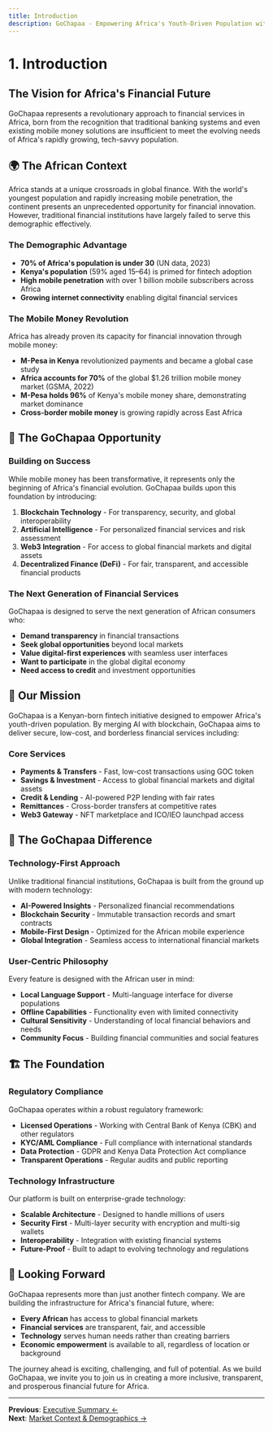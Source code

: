 ```yaml
---
title: Introduction
description: GoChapaa - Empowering Africa's Youth-Driven Population with AI and Blockchain
---
```


# 1. Introduction

## The Vision for Africa's Financial Future

GoChapaa represents a revolutionary approach to financial services in Africa, born from the recognition that traditional banking systems and even existing mobile money solutions are insufficient to meet the evolving needs of Africa's rapidly growing, tech-savvy population.

## 🌍 The African Context

Africa stands at a unique crossroads in global finance. With the world's youngest population and rapidly increasing mobile penetration, the continent presents an unprecedented opportunity for financial innovation. However, traditional financial institutions have largely failed to serve this demographic effectively.

### The Demographic Advantage

- **70% of Africa's population is under 30** (UN data, 2023)
- **Kenya's population** (59% aged 15–64) is primed for fintech adoption
- **High mobile penetration** with over 1 billion mobile subscribers across Africa
- **Growing internet connectivity** enabling digital financial services

### The Mobile Money Revolution

Africa has already proven its capacity for financial innovation through mobile money:

- **M-Pesa in Kenya** revolutionized payments and became a global case study
- **Africa accounts for 70%** of the global $1.26 trillion mobile money market (GSMA, 2022)
- **M-Pesa holds 96%** of Kenya's mobile money share, demonstrating market dominance
- **Cross-border mobile money** is growing rapidly across East Africa

## 🚀 The GoChapaa Opportunity

### Building on Success

While mobile money has been transformative, it represents only the beginning of Africa's financial evolution. GoChapaa builds upon this foundation by introducing:

1. **Blockchain Technology** - For transparency, security, and global interoperability
2. **Artificial Intelligence** - For personalized financial services and risk assessment
3. **Web3 Integration** - For access to global financial markets and digital assets
4. **Decentralized Finance (DeFi)** - For fair, transparent, and accessible financial products

### The Next Generation of Financial Services

GoChapaa is designed to serve the next generation of African consumers who:

- **Demand transparency** in financial transactions
- **Seek global opportunities** beyond local markets
- **Value digital-first experiences** with seamless user interfaces
- **Want to participate** in the global digital economy
- **Need access to credit** and investment opportunities

## 🎯 Our Mission

GoChapaa is a Kenyan-born fintech initiative designed to empower Africa's youth-driven population. By merging AI with blockchain, GoChapaa aims to deliver secure, low-cost, and borderless financial services including:

### Core Services
- **Payments & Transfers** - Fast, low-cost transactions using GOC token
- **Savings & Investment** - Access to global financial markets and digital assets
- **Credit & Lending** - AI-powered P2P lending with fair rates
- **Remittances** - Cross-border transfers at competitive rates
- **Web3 Gateway** - NFT marketplace and ICO/IEO launchpad access

## 🌟 The GoChapaa Difference

### Technology-First Approach
Unlike traditional financial institutions, GoChapaa is built from the ground up with modern technology:

- **AI-Powered Insights** - Personalized financial recommendations
- **Blockchain Security** - Immutable transaction records and smart contracts
- **Mobile-First Design** - Optimized for the African mobile experience
- **Global Integration** - Seamless access to international financial markets

### User-Centric Philosophy
Every feature is designed with the African user in mind:

- **Local Language Support** - Multi-language interface for diverse populations
- **Offline Capabilities** - Functionality even with limited connectivity
- **Cultural Sensitivity** - Understanding of local financial behaviors and needs
- **Community Focus** - Building financial communities and social features

## 🏗️ The Foundation

### Regulatory Compliance
GoChapaa operates within a robust regulatory framework:

- **Licensed Operations** - Working with Central Bank of Kenya (CBK) and other regulators
- **KYC/AML Compliance** - Full compliance with international standards
- **Data Protection** - GDPR and Kenya Data Protection Act compliance
- **Transparent Operations** - Regular audits and public reporting

### Technology Infrastructure
Our platform is built on enterprise-grade technology:

- **Scalable Architecture** - Designed to handle millions of users
- **Security First** - Multi-layer security with encryption and multi-sig wallets
- **Interoperability** - Integration with existing financial systems
- **Future-Proof** - Built to adapt to evolving technology and regulations

## 🎯 Looking Forward

GoChapaa represents more than just another fintech company. We are building the infrastructure for Africa's financial future, where:

- **Every African** has access to global financial markets
- **Financial services** are transparent, fair, and accessible
- **Technology** serves human needs rather than creating barriers
- **Economic empowerment** is available to all, regardless of location or background

The journey ahead is exciting, challenging, and full of potential. As we build GoChapaa, we invite you to join us in creating a more inclusive, transparent, and prosperous financial future for Africa.

---

**Previous**: [Executive Summary ←](/whitepaper/executive-summary)  
**Next**: [Market Context & Demographics →](/whitepaper/market-context)
